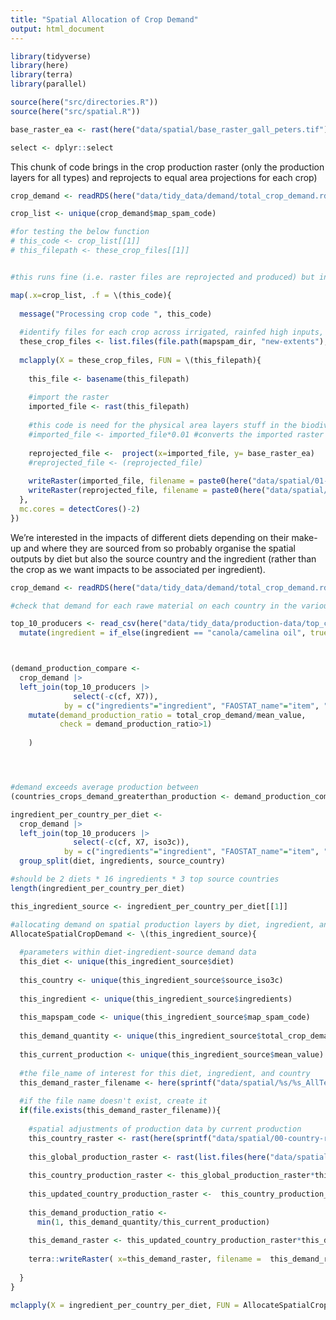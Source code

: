 ```yaml
---
title: "Spatial Allocation of Crop Demand"
output: html_document
---
```


```r
library(tidyverse)
library(here)
library(terra)
library(parallel)

source(here("src/directories.R"))
source(here("src/spatial.R"))

base_raster_ea <- rast(here("data/spatial/base_raster_gall_peters.tif"))

select <- dplyr::select
```

This chunk of code brings in the crop production raster (only the production layers for all types) and reprojects to equal area projections for each crop)
```r

crop_demand <- readRDS(here("data/tidy_data/demand/total_crop_demand.rds"))

crop_list <- unique(crop_demand$map_spam_code)

#for testing the below function
# this_code <- crop_list[[1]]
# this_filepath <- these_crop_files[[1]]


#this runs fine (i.e. raster files are reprojected and produced) but introducing terra spat rasters instead of raster::rasters created an error "Error in x@ptr$nrow() : external pointer is not valid" when printing the raster

map(.x=crop_list, .f = \(this_code){
  
  message("Processing crop code ", this_code)
  
  #identify files for each crop across irrigated, rainfed high inputs, rainfed low input - assuming that subsistence does not enter global feed supply chains 
  these_crop_files <- list.files(file.path(mapspam_dir, "new-extents"), pattern = sprintf("_P_%s_I|_P_%s_H|_P_%s_L|_P_%s_S", toupper(this_code), toupper(this_code), toupper(this_code), toupper(this_code)), full.names = TRUE)
    
  mclapply(X = these_crop_files, FUN = \(this_filepath){
  
    this_file <- basename(this_filepath)
    
    #import the raster
    imported_file <- rast(this_filepath)
    
    #this code is need for the physical area layers stuff in the biodiversity paper so leaving in for now. 
    #imported_file <- imported_file*0.01 #converts the imported raster to km2 from ha 
    
    reprojected_file <-  project(x=imported_file, y= base_raster_ea)
    #reprojected_file <- (reprojected_file) 
    
    writeRaster(imported_file, filename = paste0(here("data/spatial/01-crop-layers-raw/"), this_file), overwrite=TRUE)
    writeRaster(reprojected_file, filename = paste0(here("data/spatial/02-crop-layers-reprojected/"), this_file), overwrite=TRUE)
  }, 
  mc.cores = detectCores()-2)
})


```


We're interested in the impacts of different diets depending on their make-up and where they are sourced from so probably organise the spatial outputs by diet but also the source country and the ingredient (rather than the crop as we want impacts to be associated per ingredient).


```r

crop_demand <- readRDS(here("data/tidy_data/demand/total_crop_demand.rds"))

#check that demand for each rawe material on each country in the various diets does not outsrtip national production (if so we need to adjust AllocateSpatialCropDemand function to be more defensive).

top_10_producers <- read_csv(here("data/tidy_data/production-data/top_crop_producers_conversions.csv")) |> 
  mutate(ingredient = if_else(ingredient == "canola/camelina oil", true = "canola_camelina oil", false = ingredient))



(demand_production_compare <- 
  crop_demand |> 
  left_join(top_10_producers |> 
              select(-c(cf, X7)), 
            by = c("ingredients"="ingredient", "FAOSTAT_name"="item", "source_country" = "area")) |> 
    mutate(demand_production_ratio = total_crop_demand/mean_value,
           check = demand_production_ratio>1)
    
    )




#demand exceeds average production between
(countries_crops_demand_greaterthan_production <- demand_production_compare |> filter(check==TRUE) |> arrange(-demand_production_ratio))

ingredient_per_country_per_diet <- 
  crop_demand |> 
  left_join(top_10_producers |> 
              select(-c(cf, X7, iso3c)), 
            by = c("ingredients"="ingredient", "FAOSTAT_name"="item", "source_country" = "area")) |> 
  group_split(diet, ingredients, source_country)

#should be 2 diets * 16 ingredients * 3 top source countries
length(ingredient_per_country_per_diet)

this_ingredient_source <- ingredient_per_country_per_diet[[1]]

#allocating demand on spatial production layers by diet, ingredient, and source country
AllocateSpatialCropDemand <- \(this_ingredient_source){
  
  #parameters within diet-ingredient-source demand data
  this_diet <- unique(this_ingredient_source$diet)
  
  this_country <- unique(this_ingredient_source$source_iso3c)
  
  this_ingredient <- unique(this_ingredient_source$ingredients)
  
  this_mapspam_code <- unique(this_ingredient_source$map_spam_code)
  
  this_demand_quantity <- unique(this_ingredient_source$total_crop_demand)
  
  this_current_production <- unique(this_ingredient_source$mean_value)
  
  #the file_name of interest for this diet, ingredient, and country
  this_demand_raster_filename <- here(sprintf("data/spatial/%s/%s_AllTech_%s.tif", this_diet, this_ingredient, this_country))
  
  #if the file name doesn't exist, create it
  if(file.exists(this_demand_raster_filename)){
    
    #spatial adjustments of production data by current production
    this_country_raster <- rast(here(sprintf("data/spatial/00-country-rasters/%s.tif", this_country)))
    
    this_global_production_raster <- rast(list.files(here("data/spatial/02-crop-layers-reprojected"), pattern = sprintf("_P_%s_A", toupper(this_mapspam_code)), full.names = TRUE))
    
    this_country_production_raster <- this_global_production_raster*this_country_raster
    
    this_updated_country_production_raster <-  this_country_production_raster* this_current_production/sum(terra::values(this_country_production_raster), na.rm=TRUE)
    
    this_demand_production_ratio <-
      min(1, this_demand_quantity/this_current_production)
  
    this_demand_raster <- this_updated_country_production_raster*this_demand_production_ratio
      
    terra::writeRaster( x=this_demand_raster, filename =  this_demand_raster_filename, overwrite=TRUE)
    
  }
}

mclapply(X = ingredient_per_country_per_diet, FUN = AllocateSpatialCropDemand, mc.cores = detectCores()-2)




```

